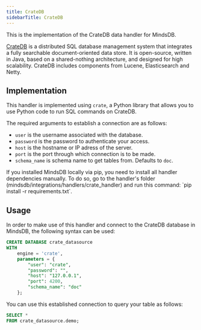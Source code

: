 ```yaml
---
title: CrateDB
sidebarTitle: CrateDB
---
```


This is the implementation of the CrateDB data handler for MindsDB.

[CrateDB](https://crate.io/) is a distributed SQL database management system that integrates a fully searchable document-oriented data store. It is open-source, written in Java, based on a shared-nothing architecture, and designed for high scalability. CrateDB includes components from Lucene, Elasticsearch and Netty.

## Implementation

This handler is implemented using `crate`, a Python library that allows you to use Python code to run SQL commands on CrateDB.

The required arguments to establish a connection are as follows:

* `user` is the username associated with the database.
* `password` is the password to authenticate your access.
* `host` is the hostname or IP adress of the server.
* `port` is the port through which connection is to be made.
* `schema_name` is schema name to get tables from. Defaults to `doc`.

<Tip>
If you installed MindsDB locally via pip, you need to install all handler dependencies manually. To do so, go to the handler's folder (mindsdb/integrations/handlers/crate_handler) and run this command: `pip install -r requirements.txt`.
</Tip>

## Usage

In order to make use of this handler and connect to the CrateDB database in MindsDB, the following syntax can be used:

```sql
CREATE DATABASE crate_datasource
WITH
    engine = 'crate',
    parameters = {
        "user": "crate",
        "password": "",
        "host": "127.0.0.1",
        "port": 4200,
        "schema_name": "doc"
    };
```

You can use this established connection to query your table as follows:

```sql
SELECT *
FROM crate_datasource.demo;
```

